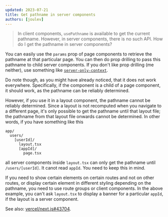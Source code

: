 ```yaml
---
updated: 2023-07-21
title: Get pathname in server components
authors: [joulev]
---
```


> In client components, `usePathname` is available to get the current pathname. However, in server
> components, there is no such API. How do I get the pathname in server components?

You can easily use the `params` prop of page components to retrieve the pathname at that particular
page. You can then do prop drilling to pass this pathname to child server components. If you don't
like prop drilling (me neither), use something like
[`server-only-context`](https://github.com/manvalls/server-only-context).

Do note though, as you might have already noticed, that it does not work everywhere. Specifically,
if the component is a child of a page component, it should work, as the pathname can be reliably
determined.

However, if you use it in a layout component, the pathname cannot be reliably determined. Since a
layout is not recomputed when you navigate to a different page, it's only possible to get the
pathname until that layout file; the pathname from that layout file onwards cannot be determined. In
other words, if you have something like this

```
app/
  users/
    [userId]/
      layout.tsx
      [appId]/
        page.tsx
```

all server components inside `layout.tsx` can only get the pathname until `/users/[userId]`. It
canot read `appId`. You need to keep this in mind.

If you need to show certain elements on certain routes and not on other routes, or display certain
element in different styling depending on the pathname, you need to use route groups or client
components. In the above example, you can't ask `layout.tsx` to display a banner for a particular
`appId`, if the layout is a server component.

See also: [vercel/next.js#43704](https://github.com/vercel/next.js/issues/43704).
